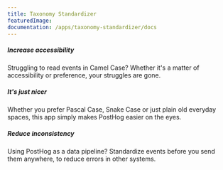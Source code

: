 ```yaml
---
title: Taxonomy Standardizer
featuredImage: 
documentation: /apps/taxonomy-standardizer/docs
---
```


<Section
    divider={false}
    title="Tired of InConsistent_Spelling event taxonomies? Standardize event names into one matching style!"
    size="full"
    cols={3}
>
    <div>
        <h5>Increase accessibility</h5>
        <p>Struggling to read events in Camel Case? Whether it's a matter of accessibility or preference, your struggles are gone.</p>
    </div>
    <div>
        <h5>It's just nicer</h5>
        <p>Whether you prefer Pascal Case, Snake Case or just plain old everyday spaces, this app simply makes PostHog easier on the eyes.</p>
    </div>
    <div>
        <h5>Reduce inconsistency</h5>
        <p>Using PostHog as a data pipeline? Standardize events before you send them anywhere, to reduce errors in other systems.</p>
    </div>

</Section>

<TutorialsSlider topic="taxonomy-standardizer" />

<Documentation />
